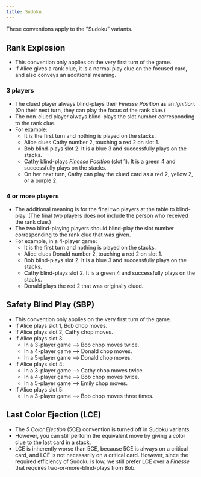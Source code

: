 ```yaml
---
title: Sudoku
---
```


These conventions apply to the "Sudoku" variants.

## Rank Explosion

- This convention only applies on the very first turn of the game.
- If Alice gives a rank clue, it is a normal play clue on the focused card, and also conveys an additional meaning.

### 3 players

- The clued player always blind-plays their _Finesse Position_ as an _Ignition_. (On their next turn, they can play the focus of the rank clue.)
- The non-clued player always blind-plays the slot number corresponding to the rank clue.
- For example:
  - It is the first turn and nothing is played on the stacks.
  - Alice clues Cathy number 2, touching a red 2 on slot 1.
  - Bob blind-plays slot 2. It is a blue 3 and successfully plays on the stacks.
  - Cathy blind-plays _Finesse Position_ (slot 1). It is a green 4 and successfully plays on the stacks.
  - On her next turn, Cathy can play the clued card as a red 2, yellow 2, or a purple 2.

### 4 or more players

- The additional meaning is for the final two players at the table to blind-play. (The final two players does not include the person who received the rank clue.)
- The two blind-playing players should blind-play the slot number corresponding to the rank clue that was given.
- For example, in a 4-player game:
  - It is the first turn and nothing is played on the stacks.
  - Alice clues Donald number 2, touching a red 2 on slot 1.
  - Bob blind-plays slot 2. It is a blue 3 and successfully plays on the stacks.
  - Cathy blind-plays slot 2. It is a green 4 and successfully plays on the stacks.
  - Donald plays the red 2 that was originally clued.

## Safety Blind Play (SBP)

- This convention only applies on the very first turn of the game.
- If Alice plays slot 1, Bob chop moves.
- If Alice plays slot 2, Cathy chop moves.
- If Alice plays slot 3:
  - In a 3-player game --> Bob chop moves twice.
  - In a 4-player game --> Donald chop moves.
  - In a 5-player game --> Donald chop moves.
- If Alice plays slot 4:
  - In a 3-player game --> Cathy chop moves twice.
  - In a 4-player game --> Bob chop moves twice.
  - In a 5-player game --> Emily chop moves.
- If Alice plays slot 5:
  - In a 3-player game --> Bob chop moves three times.

## Last Color Ejection (LCE)

- The _5 Color Ejection_ (5CE) convention is turned off in Sudoku variants.
- However, you can still perform the equivalent move by giving a color clue to the last card in a stack.
- LCE is inherently worse than 5CE, because 5CE is always on a critical card, and LCE is not necessarily on a critical card. However, since the required efficiency of Sudoku is low, we still prefer LCE over a _Finesse_ that requires two-or-more-blind-plays from Bob.
